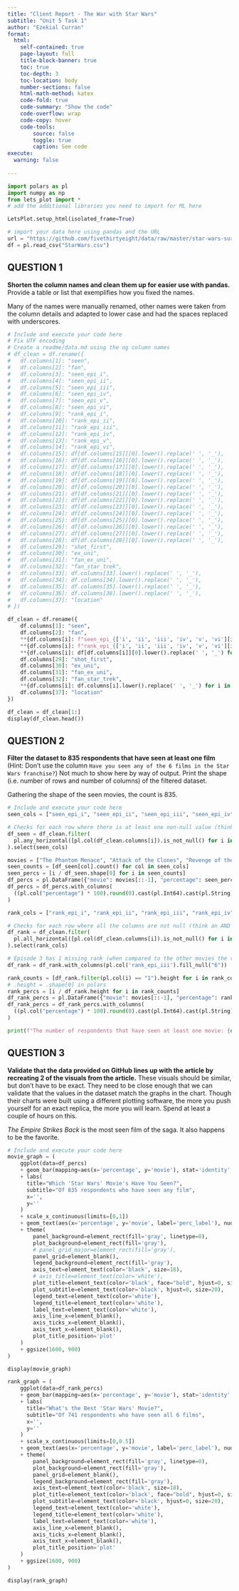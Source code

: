 ```yaml
---
title: "Client Report - The War with Star Wars"
subtitle: "Unit 5 Task 1"
author: "Ezekial Curran"
format:
  html:
    self-contained: true
    page-layout: full
    title-block-banner: true
    toc: true
    toc-depth: 3
    toc-location: body
    number-sections: false
    html-math-method: katex
    code-fold: true
    code-summary: "Show the code"
    code-overflow: wrap
    code-copy: hover
    code-tools:
        source: false
        toggle: true
        caption: See code
execute: 
  warning: false
    
---
```


```python
import polars as pl
import numpy as np
from lets_plot import *
# add the additional libraries you need to import for ML here

LetsPlot.setup_html(isolated_frame=True)
```


```python
# import your data here using pandas and the URL
url = "https://github.com/fivethirtyeight/data/raw/master/star-wars-survey/StarWars.csv"
df = pl.read_csv("StarWars.csv")
```

## QUESTION 1

__Shorten the column names and clean them up for easier use with pandas.__ Provide a table or list that exemplifies how you fixed the names.  

Many of the names were manually renamed, other names were taken from the column details and adapted to lower case and had the spaces replaced with underscores.

```python
# Include and execute your code here
# Fix UTF encoding
# Create a readme/data.md using the og column names
# df_clean = df.rename({
#   df.columns[1]: "seen",
#   df.columns[2]: "fan",
#   df.columns[3]: "seen_epi_i",
#   df.columns[4]: "seen_epi_ii",
#   df.columns[5]: "seen_epi_iii",
#   df.columns[6]: "seen_epi_iv",
#   df.columns[7]: "seen_epi_v",
#   df.columns[8]: "seen_epi_vi",
#   df.columns[9]: "rank_epi_i",
#   df.columns[10]: "rank_epi_ii",
#   df.columns[11]: "rank_epi_iii",
#   df.columns[12]: "rank_epi_iv",
#   df.columns[13]: "rank_epi_v",
#   df.columns[14]: "rank_epi_vi",
#   df.columns[15]: df[df.columns[15]][0].lower().replace(' ', '_'),
#   df.columns[16]: df[df.columns[16]][0].lower().replace(' ', '_'),
#   df.columns[17]: df[df.columns[17]][0].lower().replace(' ', '_'),
#   df.columns[18]: df[df.columns[18]][0].lower().replace(' ', '_'),
#   df.columns[19]: df[df.columns[19]][0].lower().replace(' ', '_'),
#   df.columns[20]: df[df.columns[20]][0].lower().replace(' ', '_'),
#   df.columns[21]: df[df.columns[21]][0].lower().replace(' ', '_'),
#   df.columns[22]: df[df.columns[22]][0].lower().replace(' ', '_'),
#   df.columns[23]: df[df.columns[23]][0].lower().replace(' ', '_'),
#   df.columns[24]: df[df.columns[24]][0].lower().replace(' ', '_'),
#   df.columns[25]: df[df.columns[25]][0].lower().replace(' ', '_'),
#   df.columns[26]: df[df.columns[26]][0].lower().replace(' ', '_'),
#   df.columns[27]: df[df.columns[27]][0].lower().replace(' ', '_'),
#   df.columns[28]: df[df.columns[28]][0].lower().replace(' ', '_'),
#   df.columns[29]: "shot_first",
#   df.columns[30]: "ex_uni",
#   df.columns[31]: "fan_ex_uni",
#   df.columns[32]: "fan_star_trek",
#   df.columns[33]: df.columns[33].lower().replace(' ', '_'),
#   df.columns[34]: df.columns[34].lower().replace(' ', '_'),
#   df.columns[35]: df.columns[35].lower().replace(' ', '_'),
#   df.columns[36]: df.columns[36].lower().replace(' ', '_'),
#   df.columns[37]: "location"
# })

df_clean = df.rename({
    df.columns[1]: "seen",
    df.columns[2]: "fan",
    **{df.columns[i]: f"seen_epi_{['i', 'ii', 'iii', 'iv', 'v', 'vi'][i - 3]}" for i in range(3, 9)},
    **{df.columns[i]: f"rank_epi_{['i', 'ii', 'iii', 'iv', 'v', 'vi'][i - 9]}" for i in range(9, 15)},
    **{df.columns[i]: df[df.columns[i]][0].lower().replace(' ', '_') for i in range(15, 29)},
    df.columns[29]: "shot_first",
    df.columns[30]: "ex_uni",
    df.columns[31]: "fan_ex_uni",
    df.columns[32]: "fan_star_trek",
    **{df.columns[i]: df.columns[i].lower().replace(' ', '_') for i in range(33, 37)},
    df.columns[37]: "location"
})

df_clean = df_clean[1:]
display(df_clean.head())
```


## QUESTION 2

__Filter the dataset to 835 respondents that have seen at least one film__ (Hint: Don't use the column `Have you seen any of the 6 films in the Star Wars franchise?`) Not much to show here by way of output. Print the shape (i.e. number of rows and number of columns) of the filtered dataset.

Gathering the shape of the seen movies, the count is 835.

```python
# Include and execute your code here
seen_cols = ["seen_epi_i", "seen_epi_ii", "seen_epi_iii", "seen_epi_iv", "seen_epi_v", "seen_epi_vi",]

# Checks for each row where there is at least one non-null value (think an OR operation on each column per row)
df_seen = df_clean.filter(
  pl.any_horizontal([pl.col(df_clean.columns[i]).is_not_null() for i in range(3, 9)])
).select(seen_cols)

movies = ["The Phantom Menace", "Attack of the Clones", "Revenge of the Sith", "A New Hope", "The Empire Strikes Back", "Return of the Jedi"]
seen_counts = [df_seen[col].count() for col in seen_cols]
seen_percs = [i / df_seen.shape[0] for i in seen_counts]
df_percs = pl.DataFrame({"movie": movies[::-1], "percentage": seen_percs[::-1]})
df_percs = df_percs.with_columns(
  ((pl.col("percentage") * 100).round(0).cast(pl.Int64).cast(pl.String) + '%').alias('perc_label')
)

rank_cols = ["rank_epi_i", "rank_epi_ii", "rank_epi_iii", "rank_epi_iv", "rank_epi_v", "rank_epi_vi",]

# Checks for each row where all the columns are not null (think an AND operation on each column per row.)
df_rank = df_clean.filter(
  pl.all_horizontal([pl.col(df_clean.columns[i]).is_not_null() for i in range(3, 9)])
).select(rank_cols)

# Episode 3 has 1 missing rank (when compared to the other movies the rank option left is 6)
df_rank = df_rank.with_columns(pl.col('rank_epi_iii').fill_null("6"))

rank_counts = [df_rank.filter(pl.col(i) == "1").height for i in rank_cols]
# .height = .shape[0] in polars
rank_percs = [i / df_rank.height for i in rank_counts]
df_rank_percs = pl.DataFrame({"movie": movies[::-1], "percentage": rank_percs[::-1]})
df_rank_percs = df_rank_percs.with_columns(
  ((pl.col("percentage") * 100).round(0).cast(pl.Int64).cast(pl.String) + '%').alias('perc_label')
)

print(f"The number of respondents that have seen at least one movie: {df_seen.height}")
```

## QUESTION 3

__Validate that the data provided on GitHub lines up with the article by recreating 2 of the visuals from the article.__  These visuals should be similar, but don't have to be exact. They need to be close enough that we can validate that the values in the dataset match the graphs in the chart. Though their charts were built using a different plotting software, the more you push yourself for an exact replica, the more you will learn. Spend at least a couple of hours on this.

_The Empire Strikes Back_ is the most seen film of the saga. It also happens to be the favorite.

```python
# Include and execute your code here
movie_graph = (
    ggplot(data=df_percs)
    + geom_bar(mapping=aes(x='percentage', y='movie'), stat='identity', orientation='y', color="lightblue", fill="lightblue")
    + labs(
      title="Which 'Star Wars' Movie's Have You Seen?",
      subtitle="Of 835 respondents who have seen any film",
      x='',
      y=''
    )
    + scale_x_continuous(limits=[0,1])
    + geom_text(aes(x='percentage', y='movie', label='perc_label'), nudge_x=0.075, size=12, color='black')
    + theme(
        panel_background=element_rect(fill='gray', linetype=0),
        plot_background=element_rect(fill='gray'),
        # panel_grid_major=element_rect(fill='gray'),
        panel_grid=element_blank(),
        legend_background=element_rect(fill='gray'),
        axis_text=element_text(color='black', size=18),
        # axis_title=element_text(color='white'),
        plot_title=element_text(color='black', face="bold", hjust=0, size=25),
        plot_subtitle=element_text(color='black', hjust=0, size=20),
        legend_text=element_text(color='white'),
        legend_title=element_text(color='white'),
        label_text=element_text(color='white'),
        axis_line_x=element_blank(),
        axis_ticks_x=element_blank(),
        axis_text_x=element_blank(),
        plot_title_position='plot'
    )
    + ggsize(1600, 900)
)

display(movie_graph)
```

```python
rank_graph = (
    ggplot(data=df_rank_percs)
    + geom_bar(mapping=aes(x='percentage', y='movie'), stat='identity', orientation='y', color="lightblue", fill="lightblue")
    + labs(
      title="What's the Best 'Star Wars' Movie?",
      subtitle="Of 741 respondents who have seen all 6 films",
      x='',
      y=''
    )
    + scale_x_continuous(limits=[0,0.5])
    + geom_text(aes(x='percentage', y='movie', label='perc_label'), nudge_x=0.075, size=12, color='black')
    + theme(
        panel_background=element_rect(fill='gray', linetype=0),
        plot_background=element_rect(fill='gray'),
        panel_grid=element_blank(),
        legend_background=element_rect(fill='gray'),
        axis_text=element_text(color='black', size=18),
        plot_title=element_text(color='black', face="bold", hjust=0, size=25),
        plot_subtitle=element_text(color='black', hjust=0, size=20),
        legend_text=element_text(color='white'),
        legend_title=element_text(color='white'),
        label_text=element_text(color='white'),
        axis_line_x=element_blank(),
        axis_ticks_x=element_blank(),
        axis_text_x=element_blank(),
        plot_title_position='plot'
    )
    + ggsize(1600, 900)
)

display(rank_graph)
```